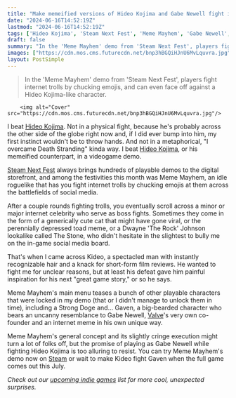 ```yaml
---
title: "Make memeified versions of Hideo Kojima and Gabe Newell fight in this bonkers Steam Next Fest roguelike"
date: "2024-06-16T14:52:19Z"
lastmod: "2024-06-16T14:52:19Z"
tags: ['Hideo Kojima', 'Steam Next Fest', 'Meme Mayhem', 'Gabe Newell', 'Valve', 'Indie Games']
draft: false
summary: "In the 'Meme Mayhem' demo from 'Steam Next Fest', players fight internet trolls by chucking emojis, and can even face off against a Hideo Kojima-like character."
images: ["https://cdn.mos.cms.futurecdn.net/bnp3hBGQiHJnU6MvLquvra.jpg"]
layout: PostSimple
---
```

> In the 'Meme Mayhem' demo from 'Steam Next Fest', players fight internet trolls by chucking emojis, and can even face off against a Hideo Kojima-like character.


        <img alt="Cover" src="https://cdn.mos.cms.futurecdn.net/bnp3hBGQiHJnU6MvLquvra.jpg"/>
        
I beat [Hideo Kojima](https://www.gamesradar.com/tag/hideo-kojima/). Not in a physical fight, because he's probably across the other side of the globe right now and, if I did ever bump into him, my first instinct wouldn't be to throw hands. And not in a metaphorical, "I overcame Death Stranding" kinda way. I beat [Hideo Kojima](https://www.gamesradar.com/tag/hideo-kojima/), or his memeified counterpart, in a videogame demo.

[Steam Next Fest](https://www.gamesradar.com/platforms/pc-gaming/from-horror-gardening-sims-to-rpg-puzzlers-heres-15-steam-next-fest-demos-you-have-to-play-this-june/) always brings hundreds of playable demos to the digital storefront, and among the festivities this month was Meme Mayhem, an idle roguelike that has you fight internet trolls by chucking emojis at them across the battlefields of social media. 

After a couple rounds fighting trolls, you eventually scroll across a minor or major internet celebrity who serve as boss fights. Sometimes they come in the form of a generically cute cat that might have gone viral, or the perennially depressed toad meme, or a Dwayne 'The Rock' Johnson lookalike called The Stone, who didn't hesitate in the slightest to bully me on the in-game social media board.

That's when I came across Kideo, a spectacled man with instantly recognizable hair and a knack for short-form film reviews. He wanted to fight me for unclear reasons, but at least his defeat gave him painful inspiration for his next "great game story," or so he says.

Meme Mayhem's main menu teases a bunch of other playable characters that were locked in my demo (that or I didn't manage to unlock them in time), including a Strong Doge and... Gaven, a big-bearded character who bears an uncanny resemblance to Gabe Newell, [Valve](https://www.gamesradar.com/tag/valve/)'s very own co-founder and an internet meme in his own unique way. 

Meme Mayhem's general concept and its slightly cringe execution might turn a lot of folks off, but the promise of playing as Gabe Newell while fighting Hideo Kojima is too alluring to resist. You can try Meme Mayhem's demo now on [Steam](https://store.steampowered.com/app/2719030/Meme_Mayhem/) or wait to make Kideo fight Gaven when the full game comes out this July.

*Check out our *[<em>upcoming indie games</em>](https://www.gamesradar.com/upcoming-indie-games/)* list for more cool, unexpected surprises.*
        